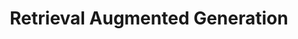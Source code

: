 ---
pcx_content_type: navigation
title: Retrieval Augmented Generation
external_link: /reference-architecture/diagrams/ai/ai-rag/
sidebar:
  order: 2
head: []
description: Build RAG architectures on Cloudflare
---
